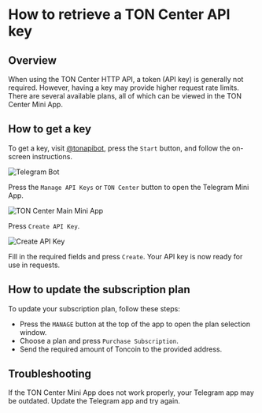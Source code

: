 
# How to retrieve a TON Center API key

## Overview

When using the TON Center HTTP API, a token (API key) is generally not required. However, having a key may provide higher request rate limits. There are several available plans, all of which can be viewed in the TON Center Mini App.

## How to get a key

To get a key, visit [@tonapibot](https://t.me/tonapibot), press the `Start` button, and follow the on-screen instructions.

![Telegram Bot](/img/registration-process/telegram-bot.png)

Press the `Manage API Keys` or `TON Center` button to open the Telegram Mini App.

![TON Center Main Mini App](/img/registration-process/toncenter-main-miniapp.png)

Press `Create API Key`.

![Create API Key](/img/registration-process/create-api-key.png)

Fill in the required fields and press `Create`. Your API key is now ready for use in requests.

## How to update the subscription plan

To update your subscription plan, follow these steps:

- Press the `MANAGE` button at the top of the app to open the plan selection window.
- Choose a plan and press `Purchase Subscription`.
- Send the required amount of Toncoin to the provided address.

## Troubleshooting

If the TON Center Mini App does not work properly, your Telegram app may be outdated. Update the Telegram app and try again.

<Feedback />

